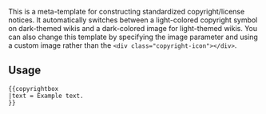 {{doc/start}}
This is a meta-template for constructing standardized copyright/license notices. It automatically switches between a light-colored copyright symbol on dark-themed wikis and a dark-colored image for light-themed wikis. You can also change this template by specifying the image parameter and using a custom image rather than the <code><nowiki><div class="copyright-icon"></div></nowiki></code>.

==Usage==
<pre>
{{copyrightbox
|text = Example text.
}}
</pre>
{{doc/end}}